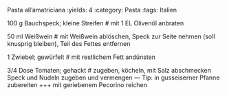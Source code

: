 Pasta all'amatriciana
:yields: 4
:category: Pasta
:tags: Italien

100 g Bauchspeck; kleine Streifen
# mit 1 EL Olivenöl anbraten


50 ml Weißwein
# mit Weißwein ablöschen, Speck zur Seite nehmen (soll knusprig bleiben), Teil des Fettes entfernen

1 Zwiebel; gewürfelt
# mit restlichem Fett andünsten

3/4 Dose Tomaten; gehackt
# zugeben, köcheln, mit Salz abschmecken
  Speck und Nudeln zugeben und vermengen
---
Tip: in gusseiserner Pfanne zubereiten +++ mit geriebenem Pecorino reichen
